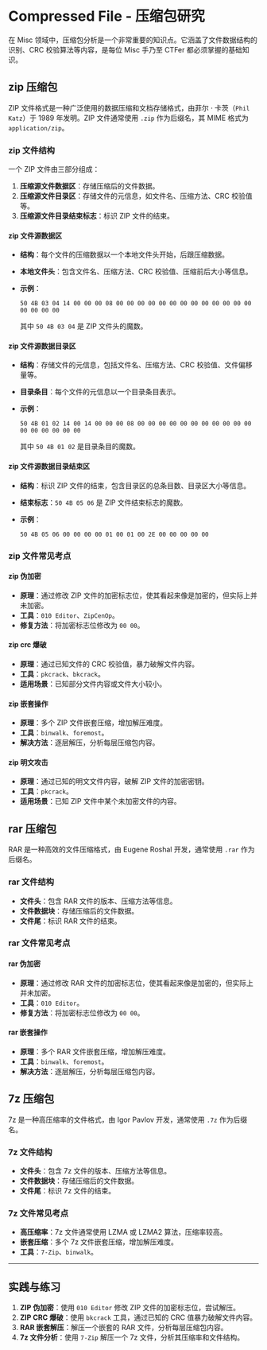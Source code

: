 # Compressed File - 压缩包研究

在 Misc 领域中，压缩包分析是一个非常重要的知识点。它涵盖了文件数据结构的识别、CRC 校验算法等内容，是每位 Misc 手乃至 CTFer 都必须掌握的基础知识。

## zip 压缩包

ZIP 文件格式是一种广泛使用的数据压缩和文档存储格式，由菲尔 · 卡茨（`Phil Katz`）于 1989 年发明。ZIP 文件通常使用 `.zip` 作为后缀名，其 MIME 格式为 `application/zip`。

### zip 文件结构

一个 ZIP 文件由三部分组成：

1. **压缩源文件数据区**：存储压缩后的文件数据。
2. **压缩源文件目录区**：存储文件的元信息，如文件名、压缩方法、CRC 校验值等。
3. **压缩源文件目录结束标志**：标识 ZIP 文件的结束。

#### zip 文件源数据区

- **结构**：每个文件的压缩数据以一个本地文件头开始，后跟压缩数据。
- **本地文件头**：包含文件名、压缩方法、CRC 校验值、压缩前后大小等信息。
- **示例**：
  
  ```plaintext
  50 4B 03 04 14 00 00 00 08 00 00 00 00 00 00 00 00 00 00 00 00 00 00 00 00 00
  ```

  其中 `50 4B 03 04` 是 ZIP 文件头的魔数。

#### zip 文件源数据目录区

- **结构**：存储文件的元信息，包括文件名、压缩方法、CRC 校验值、文件偏移量等。
- **目录条目**：每个文件的元信息以一个目录条目表示。
- **示例**：
  
  ```plaintext
  50 4B 01 02 14 00 14 00 00 00 08 00 00 00 00 00 00 00 00 00 00 00 00 00 00 00 00 00
  ```

  其中 `50 4B 01 02` 是目录条目的魔数。

#### zip 文件源数据目录结束区

- **结构**：标识 ZIP 文件的结束，包含目录区的总条目数、目录区大小等信息。
- **结束标志**：`50 4B 05 06` 是 ZIP 文件结束标志的魔数。
- **示例**：
  
  ```plaintext
  50 4B 05 06 00 00 00 00 01 00 01 00 2E 00 00 00 00 00
  ```

### zip 文件常见考点

#### zip 伪加密

- **原理**：通过修改 ZIP 文件的加密标志位，使其看起来像是加密的，但实际上并未加密。
- **工具**：`010 Editor`、`ZipCenOp`。
- **修复方法**：将加密标志位修改为 `00 00`。

#### zip crc 爆破

- **原理**：通过已知文件的 CRC 校验值，暴力破解文件内容。
- **工具**：`pkcrack`、`bkcrack`。
- **适用场景**：已知部分文件内容或文件大小较小。

#### zip 嵌套操作

- **原理**：多个 ZIP 文件嵌套压缩，增加解压难度。
- **工具**：`binwalk`、`foremost`。
- **解决方法**：逐层解压，分析每层压缩包内容。

#### zip 明文攻击

- **原理**：通过已知的明文文件内容，破解 ZIP 文件的加密密钥。
- **工具**：`pkcrack`。
- **适用场景**：已知 ZIP 文件中某个未加密文件的内容。

## rar 压缩包

RAR 是一种高效的文件压缩格式，由 Eugene Roshal 开发，通常使用 `.rar` 作为后缀名。

### rar 文件结构

- **文件头**：包含 RAR 文件的版本、压缩方法等信息。
- **文件数据块**：存储压缩后的文件数据。
- **文件尾**：标识 RAR 文件的结束。

### rar 文件常见考点

#### rar 伪加密

- **原理**：通过修改 RAR 文件的加密标志位，使其看起来像是加密的，但实际上并未加密。
- **工具**：`010 Editor`。
- **修复方法**：将加密标志位修改为 `00 00`。

#### rar 嵌套操作

- **原理**：多个 RAR 文件嵌套压缩，增加解压难度。
- **工具**：`binwalk`、`foremost`。
- **解决方法**：逐层解压，分析每层压缩包内容。

## 7z 压缩包

7z 是一种高压缩率的文件格式，由 Igor Pavlov 开发，通常使用 `.7z` 作为后缀名。

### 7z 文件结构

- **文件头**：包含 7z 文件的版本、压缩方法等信息。
- **文件数据块**：存储压缩后的文件数据。
- **文件尾**：标识 7z 文件的结束。

### 7z 文件常见考点

- **高压缩率**：7z 文件通常使用 LZMA 或 LZMA2 算法，压缩率较高。
- **嵌套压缩**：多个 7z 文件嵌套压缩，增加解压难度。
- **工具**：`7-Zip`、`binwalk`。

---

## 实践与练习

1. **ZIP 伪加密**：使用 `010 Editor` 修改 ZIP 文件的加密标志位，尝试解压。
2. **ZIP CRC 爆破**：使用 `bkcrack` 工具，通过已知的 CRC 值暴力破解文件内容。
3. **RAR 嵌套解压**：解压一个嵌套的 RAR 文件，分析每层压缩包内容。
4. **7z 文件分析**：使用 `7-Zip` 解压一个 7z 文件，分析其压缩率和文件结构。
